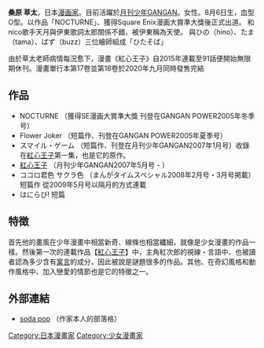 {{Japanese|japanese=桑原 草太|kana=くわはら そうた|romaji=Kuwahara Sōta}}
'''桑原 草太'''，日本[[漫画家|漫画家]]。目前活躍於[[月刊少年GANGAN|月刊少年GANGAN]]。女性。8月6日生，血型O型。以作品「NOCTURNE」、獲得Square Enix漫画大賞準大獎後正式出道。
和nico歌手天月與伊東歌詞太郎關係不錯，被伊東稱為天使。
與ひの（hino）、たま（tama）、ばず（buzz）三位繪師組成「ひたそば」


由於草太老師病情每況愈下，漫畫《紅心王子》自2015年連載至91話便開始無限期休刊。漫畫單行本第17卷並第18卷於2020年九月同時發售完結

== 作品 ==
*NOCTURNE （獲得SE漫画大賞準大獎 刊登在GANGAN POWER2005年冬季号）
*Flower Joker （短篇作、刊登在GANGAN POWER2005年夏季号）
*スマイル・ゲーム （短篇作、刊登在月刊少年GANGAN2007年1月号）收錄在[[紅心王子|紅心王子]]第一集，也是它的原作。
*[[紅心王子|紅心王子]] （月刊少年GANGAN2007年5月号 - ）
*ココロ君色 サクラ色 （まんがタイムスペシャル2008年2月号・3月号掲載）短篇作 從2009年5月号以隔月的方式連載
*はにらび! 短篇

== 特徴 ==
首先他的畫風在少年漫畫中相當新奇、線條也相當纖細，就像是少女漫畫的作品一樣。然後第一次的連載作品【[[紅心王子|紅心王子]]】中，主角紅次郎的視線・言語中、也被讀者認為多少含有[[寓言|寓言]]的成分，因此被說是謎題很多的作品。其他、在奇幻風格和動作風格中、加入戀愛的情節也是它的特徵之一。

== 外部連結 ==
*[http://sota08.web.fc2.com/ soda pop] {{Wayback|url=http://sota08.web.fc2.com/ |date=20100111023602 }}（作家本人的部落格）

{{DEFAULTSORT:Kuwahara Souta}}
[[Category:日本漫畫家|Category:日本漫畫家]]
[[Category:少女漫畫家|Category:少女漫畫家]]
